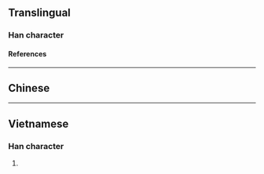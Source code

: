 {{also|枴|拐}}
{{character info}}
{{character info|0x2F8DF}}
==Translingual==

===Han character===
{{Han char|rn=75|rad=木|as=05|sn=9|four=46927|canj=DRKS|ids=⿰木另}}

====References====
{{Han ref|kx=0517.080|dkj=14584|hdz=21184.010|uh=67FA}}

----

==Chinese==
{{zh-see|枴|v}}

----

==Vietnamese==

===Han character===
{{vi-readings|rs=木05|reading=quảy}}

# {{rfdef|vi|sort=木05}}

{{cln|vi|Han tu}}